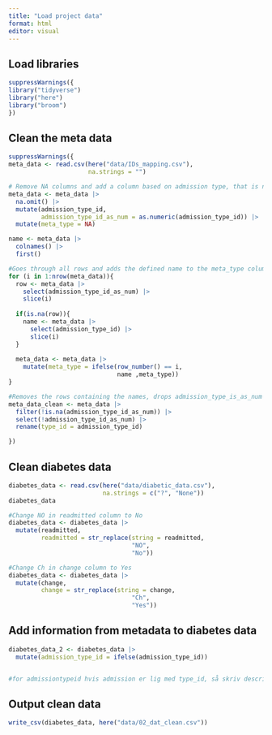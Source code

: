 ```yaml
---
title: "Load project data"
format: html
editor: visual
---
```


## Load libraries

```r
suppressWarnings({
library("tidyverse")
library("here")
library("broom")
})
```

## Clean the meta data

```r
suppressWarnings({
meta_data <- read.csv(here("data/IDs_mapping.csv"), 
                      na.strings = "")

# Remove NA columns and add a column based on admission type, that is numeric. The NA values in this, will be the names of the type of metadata the id describes. Also adds a meta_type column that will be used for storing this name later
meta_data <- meta_data |> 
  na.omit() |> 
  mutate(admission_type_id, 
         admission_type_id_as_num = as.numeric(admission_type_id)) |> 
  mutate(meta_type = NA)

name <- meta_data |> 
  colnames() |> 
  first()

#Goes through all rows and adds the defined name to the meta_type column. If the admission_type_id_as_num is NA, the name changes 
for (i in 1:nrow(meta_data)){
  row <- meta_data |> 
    select(admission_type_id_as_num) |> 
    slice(i)
  
  if(is.na(row)){
    name <- meta_data |> 
      select(admission_type_id) |> 
      slice(i)
  }
  
  meta_data <- meta_data |> 
    mutate(meta_type = ifelse(row_number() == i, 
                              name ,meta_type))
}

#Removes the rows containing the names, drops admission_type_is_as_num and renames the first column to type id.
meta_data_clean <- meta_data |> 
  filter(!is.na(admission_type_id_as_num)) |> 
  select(!admission_type_id_as_num) |> 
  rename(type_id = admission_type_id)

})
```

## Clean diabetes data

```r
diabetes_data <- read.csv(here("data/diabetic_data.csv"), 
                          na.strings = c("?", "None"))
diabetes_data 
```

```r
#Change NO in readmitted column to No
diabetes_data <- diabetes_data |> 
  mutate(readmitted, 
         readmitted = str_replace(string = readmitted, 
                                  "NO", 
                                  "No"))

#Change Ch in change column to Yes
diabetes_data <- diabetes_data |> 
  mutate(change, 
         change = str_replace(string = change, 
                                  "Ch", 
                                  "Yes"))


```

## Add information from metadata to diabetes data

```r
diabetes_data_2 <- diabetes_data |> 
  mutate(admission_type_id = ifelse(admission_type_id))


#for admissiontypeid hvis admission er lig med type_id, så skriv description
```

## Output clean data

```r
write_csv(diabetes_data, here("data/02_dat_clean.csv"))
```
